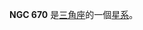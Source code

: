 {{NGCInfoBox|NGCID=NGC 670|發現者=弗里德里希·威廉·赫歇爾|發現日期=1786年10月26日|其他編號=UGC 1250,MCG 5-5-12,ZWG 503.24|曆元=J2000.0|赤經=1時47分24.9秒
|赤緯=27°53'10"|星座=三角座|星體=星系|星等=12.6|表面亮度=13.2|藍等=13.6}}

'''NGC 670''' 是[[三角座|三角座]]的一個[[星系|星系]]。

{{NGCReference|670}}
{{Catalogs|NGC=670}}